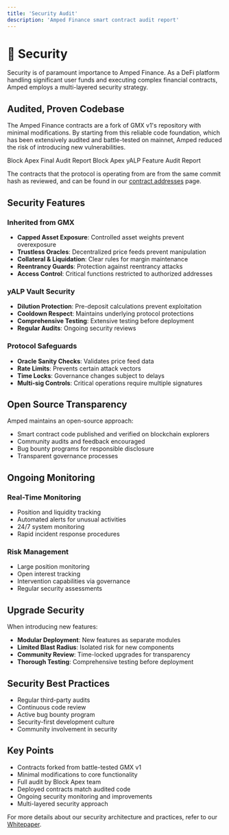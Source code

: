 ```yaml
---
title: 'Security Audit'
description: 'Amped Finance smart contract audit report'
---
```


# 🔬 Security

Security is of paramount importance to Amped Finance. As a DeFi platform handling significant user funds and executing complex financial contracts, Amped employs a multi-layered security strategy.

## Audited, Proven Codebase

The Amped Finance contracts are a fork of GMX v1's repository with minimal modifications. By starting from this reliable code foundation, which has been extensively audited and battle-tested on mainnet, Amped reduced the risk of introducing new vulnerabilities.

<Card title="Download Audit Report" icon="file-pdf" href="https://github.com/BlockApex/Audit-Reports/blob/master/Amped%20Finance%20Final%20Audit%20Report.pdf">
  Block Apex Final Audit Report
</Card>

<Card title="yALP Feature Audit Report" icon="file-pdf" href="https://github.com/BlockApex/Audit-Reports/blob/master/Amped%20Finance%20V2%20(Staking).pdf">
  Block Apex yALP Feature Audit Report
</Card>

The contracts that the protocol is operating from are from the same commit hash as reviewed, and can be found in our [contract addresses](/contract-addresses) page.

## Security Features

### **Inherited from GMX**
- **Capped Asset Exposure**: Controlled asset weights prevent overexposure
- **Trustless Oracles**: Decentralized price feeds prevent manipulation
- **Collateral & Liquidation**: Clear rules for margin maintenance
- **Reentrancy Guards**: Protection against reentrancy attacks
- **Access Control**: Critical functions restricted to authorized addresses

### **yALP Vault Security**
- **Dilution Protection**: Pre-deposit calculations prevent exploitation
- **Cooldown Respect**: Maintains underlying protocol protections
- **Comprehensive Testing**: Extensive testing before deployment
- **Regular Audits**: Ongoing security reviews

### **Protocol Safeguards**
- **Oracle Sanity Checks**: Validates price feed data
- **Rate Limits**: Prevents certain attack vectors
- **Time Locks**: Governance changes subject to delays
- **Multi-sig Controls**: Critical operations require multiple signatures

## Open Source Transparency

Amped maintains an open-source approach:
- Smart contract code published and verified on blockchain explorers
- Community audits and feedback encouraged
- Bug bounty programs for responsible disclosure
- Transparent governance processes

## Ongoing Monitoring

### **Real-Time Monitoring**
- Position and liquidity tracking
- Automated alerts for unusual activities
- 24/7 system monitoring
- Rapid incident response procedures

### **Risk Management**
- Large position monitoring
- Open interest tracking
- Intervention capabilities via governance
- Regular security assessments

## Upgrade Security

When introducing new features:
- **Modular Deployment**: New features as separate modules
- **Limited Blast Radius**: Isolated risk for new components
- **Community Review**: Time-locked upgrades for transparency
- **Thorough Testing**: Comprehensive testing before deployment

## Security Best Practices

- Regular third-party audits
- Continuous code review
- Active bug bounty program
- Security-first development culture
- Community involvement in security

## Key Points

- Contracts forked from battle-tested GMX v1
- Minimal modifications to core functionality
- Full audit by Block Apex team
- Deployed contracts match audited code
- Ongoing security monitoring and improvements
- Multi-layered security approach

For more details about our security architecture and practices, refer to our [Whitepaper](https://amped.finance/#/whitepaper). 